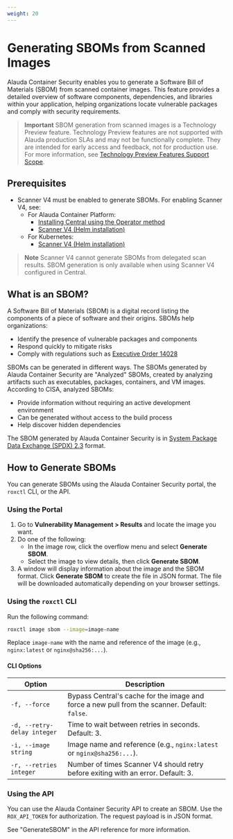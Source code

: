 ```yaml
---
weight: 20
---
```


# Generating SBOMs from Scanned Images

Alauda Container Security enables you to generate a Software Bill of Materials (SBOM) from scanned container images. This feature provides a detailed overview of software components, dependencies, and libraries within your application, helping organizations locate vulnerable packages and comply with security requirements.

> **Important**
> SBOM generation from scanned images is a Technology Preview feature. Technology Preview features are not supported with Alauda production SLAs and may not be functionally complete. They are intended for early access and feedback, not for production use. For more information, see [Technology Preview Features Support Scope](https://access.redhat.com/support/offerings/techpreview/).

## Prerequisites

- Scanner V4 must be enabled to generate SBOMs. For enabling Scanner V4, see:
  - For Alauda Container Platform:
    - [Installing Central using the Operator method](https://docs.redhat.com/en/documentation/red_hat_advanced_cluster_security_for_kubernetes/4.7/html-single/installing/#install-central-operator_install-central-ocp)
    - [Scanner V4 (Helm installation)](https://docs.redhat.com/en/documentation/red_hat_advanced_cluster_security_for_kubernetes/4.7/html-single/installing/#central-services-public-configuration-file-scannerv4_install-central-ocp)
  - For Kubernetes:
    - [Scanner V4 (Helm installation)](https://docs.redhat.com/en/documentation/red_hat_advanced_cluster_security_for_kubernetes/4.7/html-single/installing/#central-services-public-configuration-file-scannerv4_install-central-other)

> **Note**
> Scanner V4 cannot generate SBOMs from delegated scan results. SBOM generation is only available when using Scanner V4 configured in Central.

## What is an SBOM?

A Software Bill of Materials (SBOM) is a digital record listing the components of a piece of software and their origins. SBOMs help organizations:
- Identify the presence of vulnerable packages and components
- Respond quickly to mitigate risks
- Comply with regulations such as [Executive Order 14028](https://www.nist.gov/itl/executive-order-14028-improving-nations-cybersecurity)

SBOMs can be generated in different ways. The SBOMs generated by Alauda Container Security are "Analyzed" SBOMs, created by analyzing artifacts such as executables, packages, containers, and VM images. According to CISA, analyzed SBOMs:
- Provide information without requiring an active development environment
- Can be generated without access to the build process
- Help discover hidden dependencies

The SBOM generated by Alauda Container Security is in [System Package Data Exchange (SPDX) 2.3](https://spdx.org/rdf/terms/) format.

## How to Generate SBOMs

You can generate SBOMs using the Alauda Container Security portal, the `roxctl` CLI, or the API.

### Using the Portal

1. Go to **Vulnerability Management > Results** and locate the image you want.
2. Do one of the following:
   - In the image row, click the overflow menu and select **Generate SBOM**.
   - Select the image to view details, then click **Generate SBOM**.
3. A window will display information about the image and the SBOM format. Click **Generate SBOM** to create the file in JSON format. The file will be downloaded automatically depending on your browser settings.

### Using the `roxctl` CLI

Run the following command:

```bash
roxctl image sbom --image=image-name
```

Replace `image-name` with the name and reference of the image (e.g., `nginx:latest` or `nginx@sha256:...`).

#### CLI Options

| Option | Description |
| ------ | ----------- |
| `-f, --force` | Bypass Central's cache for the image and force a new pull from the scanner. Default: `false`. |
| `-d, --retry-delay integer` | Time to wait between retries in seconds. Default: 3. |
| `-i, --image string` | Image name and reference (e.g., `nginx:latest` or `nginx@sha256:...`). |
| `-r, --retries integer` | Number of times Scanner V4 should retry before exiting with an error. Default: 3. |

### Using the API

You can use the Alauda Container Security API to create an SBOM. Use the `ROX_API_TOKEN` for authorization. The request payload is in JSON format.

See "GenerateSBOM" in the API reference for more information.

